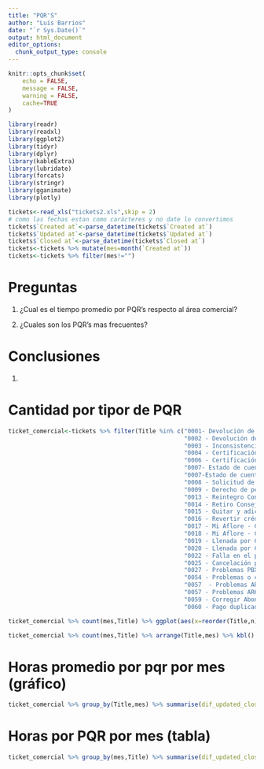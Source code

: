 ```yaml
---
title: "PQR'S"
author: "Luis Barrios"
date: "`r Sys.Date()`"
output: html_document
editor_options: 
  chunk_output_type: console
---
```


```r
knitr::opts_chunk$set(
	echo = FALSE,
	message = FALSE,
	warning = FALSE, 
	cache=TRUE
)
```

```r
library(readr)
library(readxl)
library(ggplot2)
library(tidyr)
library(dplyr)
library(kableExtra)
library(lubridate)
library(forcats)
library(stringr)
library(gganimate)
library(plotly)
```

```r

tickets<-read_xls("tickets2.xls",skip = 2)
# como las fechas estan como carácteres y no date lo convertimos 
tickets$`Created at`<-parse_datetime(tickets$`Created at`)
tickets$`Updated at`<-parse_datetime(tickets$`Updated at`)
tickets$`Closed at`<-parse_datetime(tickets$`Closed at`)
tickets<-tickets %>% mutate(mes=month(`Created at`))
tickets<-tickets %>% filter(mes!="")
```

# Preguntas

1.  ¿Cual es el tiempo promedio por PQR's respecto al área comercial?

2.  ¿Cuales son los PQR's mas frecuentes?

# Conclusiones

1.  

# Cantidad por tipor de PQR

```r
ticket_comercial<-tickets %>% filter(Title %in% c("0001- Devolución de saldos por mayor valor pagado",
                                                  "0002 - Devolución de saldo de seguro",
                                                  "0003 - Inconsistencia con el pago de florines"  ,
                                                  "0004 - Certificación de consejero"   ,
                                                  "0006 - Certificación declaración de renta" ,
                                                  "0007- Estado de cuenta" ,
                                                  "0007-Estado de cuenta"  ,
                                                  "0008 - Solicitud de Paz y Salvo" ,
                                                  "0009 - Derecho de petición" ,
                                                  "0013 - Reintegro Consejero/Nombramiento Líder" ,
                                                  "0014 - Retiro Consejero/Líder"     ,
                                                  "0015 - Quitar y adicionar crédito de un corte",
                                                  "0016 - Revertir crédito",
                                                  "0017 - Mi Aflore - Consejero",
                                                  "0018 - Mi Aflore - Cliente",
                                                  "0019 - Llenada por Consejero",
                                                  "0020 - Llenada por Cliente",
                                                  "0022 - Falla en el proceso de desembolso Digital",
                                                  "0025 - Cancelación póliza",
                                                  "0027 - Problemas PBX",
                                                  "0054 - Problemas o cambios expansión geográfica",
                                                  "0057  - Problemas ARK o base de datos" ,
                                                  "0057 - Problemas ARK o base de datos",
                                                  "0059 - Corregir Abono negativo a capital",
                                                  "0060 - Pago duplicado"  ))
```

```r
ticket_comercial %>% count(mes,Title) %>% ggplot(aes(x=reorder(Title,n),y=n,fill=factor(mes,levels=c("4","3","2","1")),label=n))+geom_bar(stat = "identity",position = "dodge2")+coord_flip()+labs(x="",y="conteo")+guides(fill=guide_legend(title="mes"))+geom_text(position = position_dodge(width = 0.9))
```

```r
ticket_comercial %>% count(mes,Title) %>% arrange(Title,mes) %>% kbl() %>% kable_styling(bootstrap_options = c("striped", "hover", "condensed"))
```

# Horas promedio por pqr por mes (gráfico)

```r


ticket_comercial %>% group_by(Title,mes) %>% summarise(dif_updated_closed=median((`Updated at`- `Created at`)/3600)) %>% arrange(-dif_updated_closed) %>% ggplot(aes(x=reorder(Title,dif_updated_closed),y=dif_updated_closed,fill=factor(mes,levels=c("4","3","2","1")),label=round(dif_updated_closed,digit=1)))+geom_bar(stat = "identity",position = "dodge")+coord_flip()+guides(fill=guide_legend(title="mes"))+labs(x="",y="horas promedio",title = "Horas promedio de resolución por tipo de ticket")+geom_text(position = position_dodge(width = 0.9))

```

# Horas por PQR por mes (tabla)

```r
ticket_comercial %>% group_by(mes,Title) %>% summarise(dif_updated_closed= median((`Updated at`- `Created at`)/3600)) %>% arrange(Title,mes) %>% kbl() %>% kable_styling(bootstrap_options = c("striped", "hover", "condensed"))
```
